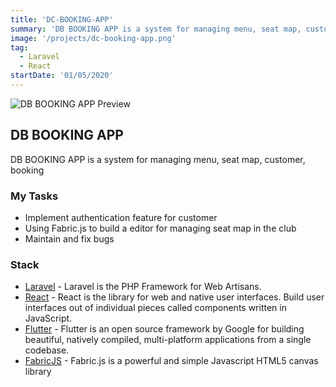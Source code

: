 ```yaml
---
title: 'DC-BOOKING-APP'
summary: 'DB BOOKING APP is a system for managing menu, seat map, customer, booking'
image: '/projects/dc-booking-app.png'
tag:
  - Laravel
  - React
startDate: '01/05/2020'
---
```


![DB BOOKING APP Preview](/projects/dc-booking-app.png)

## DB BOOKING APP

DB BOOKING APP is a system for managing menu, seat map, customer, booking

### My Tasks

- Implement authentication feature for customer
- Using Fabric.js to build a editor for managing seat map in the club
- Maintain and fix bugs

### Stack

- [Laravel](https://laravel.com/) - Laravel is the PHP Framework for Web Artisans.
- [React](https://react.dev/) - React is the library for web and native user interfaces. Build user interfaces out of individual pieces called components written in JavaScript.
- [Flutter](https://flutter.dev/) - Flutter is an open source framework by Google for building beautiful, natively compiled, multi-platform applications from a single codebase.
- [FabricJS](http://fabricjs.com/) - Fabric.js is a powerful and simple Javascript HTML5 canvas library
